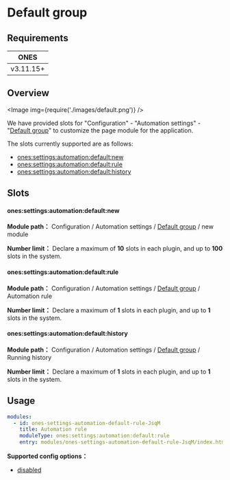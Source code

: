 # Default group

## Requirements

|   ONES    |
| :-------: |
| v3.11.15+ |

## Overview

<Image img={require('./images/default.png')} />

We have provided slots for "Configuration" - "Automation settings" - "[Default group](../../index.mdx#slot-hierarchy)" to customize the page module for the application.

The slots currently supported are as follows:

- [ones:settings:automation:default:new](#onessettingsautomationdefaultnew)
- [ones:settings:automation:default:rule](#onessettingsautomationdefaultrule)
- [ones:settings:automation:default:history](#onessettingsautomationdefaulthistory)

## Slots

#### ones:settings:automation:default:new

**Module path：** Configuration / Automation settings / [Default group](../../index.mdx#slot-hierarchy) / new module

**Number limit：** Declare a maximum of **10** slots in each plugin, and up to **100** slots in the system.

#### ones:settings:automation:default:rule

**Module path：** Configuration / Automation settings / [Default group](../../index.mdx#slot-hierarchy) / Automation rule

**Number limit：** Declare a maximum of **1** slots in each plugin, and up to **1** slots in the system.

#### ones:settings:automation:default:history

**Module path：** Configuration / Automation settings / [Default group](../../index.mdx#slot-hierarchy) / Running history

**Number limit：** Declare a maximum of **1** slots in each plugin, and up to **1** slots in the system.

## Usage

```yaml
modules:
  - id: ones-settings-automation-default-rule-JsqM
    title: Automation rule
    moduleType: ones:settings:automation:default:rule
    entry: modules/ones-settings-automation-default-rule-JsqM/index.html
```

**Supported config options：**

- [disabled](../../../../../../reference/config/plugin.yaml#disabled)

